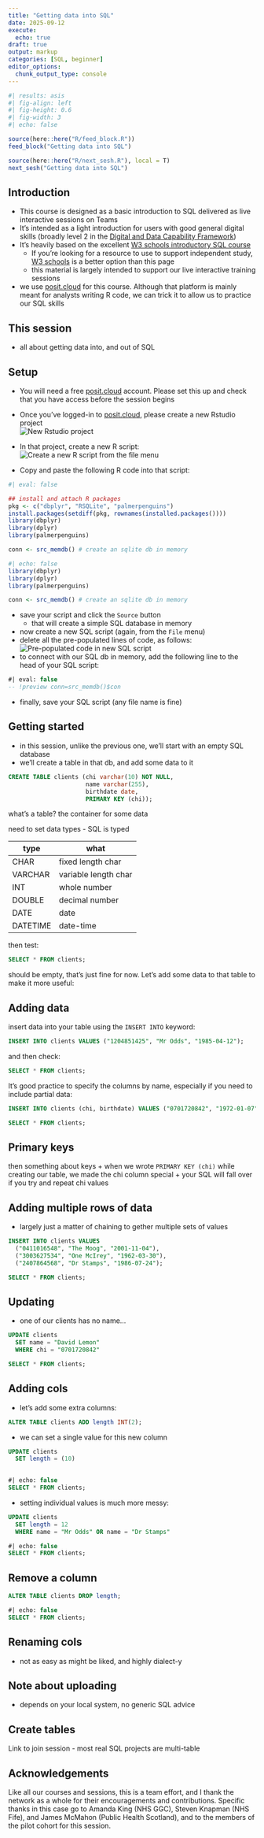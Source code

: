 ---
title: "Getting data into SQL"
date: 2025-09-12
execute: 
  echo: true
draft: true
output: markup
categories: [SQL, beginner]
editor_options: 
  chunk_output_type: console
---

```{r}
#| results: asis
#| fig-align: left
#| fig-height: 0.6
#| fig-width: 3
#| echo: false

source(here::here("R/feed_block.R"))
feed_block("Getting data into SQL")

source(here::here("R/next_sesh.R"), local = T)
next_sesh("Getting data into SQL")
```


## Introduction

* This course is designed as a basic introduction to SQL delivered as live interactive sessions on Teams
* It's intended as a light introduction for users with good general digital skills (broadly level 2 in the [Digital and Data Capability Framework](https://learn.nes.nhs.scot/76134))
* It's heavily based on the excellent [W3 schools introductory SQL course](https://www.w3schools.com/sql/)
    * If you're looking for a resource to use to support independent study, [W3 schools](https://www.w3schools.com/sql/) is a better option than this page
    * this material is largely intended to support our live interactive training sessions
* we use [posit.cloud](https://posit.cloud/) for this course. Although that platform is mainly meant for analysts writing R code, we can trick it to allow us to practice our SQL skills

## This session
+ all about getting data into, and out of SQL


## Setup 

* You will need a free [posit.cloud](https://posit.cloud/) account. Please set this up and check that you have access before the session begins
* Once you've logged-in to [posit.cloud](https://posit.cloud/), please create a new Rstudio project </br>![New Rstudio project](src/images/sql_intro_create_project.png)
* In that project, create a new R script: </br>![Create a new R script from the file menu](src/images/sql_intro_create_script.png)

* Copy and paste the following R code into that script:

```{r r-script}
#| eval: false

## install and attach R packages
pkg <- c("dbplyr", "RSQLite", "palmerpenguins")
install.packages(setdiff(pkg, rownames(installed.packages())))  
library(dbplyr)
library(dplyr)
library(palmerpenguins)

conn <- src_memdb() # create an sqlite db in memory
```


```{r}
#| echo: false
library(dbplyr)
library(dplyr)
library(palmerpenguins)

conn <- src_memdb() # create an sqlite db in memory
```

* save your script and click the `Source` button
    * that will create a simple SQL database in memory
* now create a new SQL script (again, from the `File` menu)
* delete all the pre-populated lines of code, as follows: </br>![Pre-populated code in new SQL script](src/images/new_sql.png)
* to connect with our SQL db in memory, add the following line to the head of your SQL script:

```{sql connection=src_memdb()$con}
#| eval: false
-- !preview conn=src_memdb()$con
```

* finally, save your SQL script (any file name is fine)

## Getting started

+ in this session, unlike the previous one, we'll start with an empty SQL database
+ we'll create a table in that db, and add some data to it

```{sql connection=src_memdb()$con}
CREATE TABLE clients (chi varchar(10) NOT NULL,
                      name varchar(255),
                      birthdate date,
                      PRIMARY KEY (chi));
```

what's a table? the container for some data

need to set data types - SQL is typed

| type    | what                |
| ----    | ----                |
| CHAR    | fixed length char   |
| VARCHAR | variable length char|
| INT     | whole number        |
| DOUBLE  | decimal number      |
| DATE    | date                |
| DATETIME| date-time           | 

then test:

```{sql connection=src_memdb()$con}
SELECT * FROM clients;
```

should be empty, that's just fine for now. Let's add some data to that table to make it more useful:


## Adding data

insert data into your table using the `INSERT INTO` keyword:

```{sql connection=src_memdb()$con}
INSERT INTO clients VALUES ("1204851425", "Mr Odds", "1985-04-12");
```

and then check:

```{sql connection=src_memdb()$con}
SELECT * FROM clients;
```

It's good practice to specify the columns by name, especially if you need to include partial data:
```{sql connection=src_memdb()$con}
INSERT INTO clients (chi, birthdate) VALUES ("0701720842", "1972-01-07");
```

```{sql connection=src_memdb()$con}
SELECT * FROM clients;
```

## Primary keys
then something about keys
+ when we wrote `PRIMARY KEY (chi)` while creating our table, we made the chi column special
+ your SQL will fall over if you try and repeat chi values


## Adding multiple rows of data

+ largely just a matter of chaining to gether multiple sets of values
```{sql connection=src_memdb()$con}
INSERT INTO clients VALUES 
  ("0411016548", "The Moog", "2001-11-04"),
  ("3003627534", "One McIrey", "1962-03-30"),
  ("2407864568", "Dr Stamps", "1986-07-24");
```


```{sql connection=src_memdb()$con}
SELECT * FROM clients;
```

## Updating

+ one of our clients has no name...

```{sql connection=src_memdb()$con}
UPDATE clients
  SET name = "David Lemon"
  WHERE chi = "0701720842"
```

```{sql connection=src_memdb()$con}
SELECT * FROM clients;
```

## Adding cols

+ let's add some extra columns:

```{sql connection=src_memdb()$con}
ALTER TABLE clients ADD length INT(2);
```

+ we can set a single value for this new column
```{sql connection=src_memdb()$con}
UPDATE clients
  SET length = (10)
  
```

```{sql connection=src_memdb()$con}
#| echo: false
SELECT * FROM clients;
```

+ setting individual values is much more messy:

```{sql connection=src_memdb()$con}
UPDATE clients
  SET length = 12
  WHERE name = "Mr Odds" OR name = "Dr Stamps"
```


```{sql connection=src_memdb()$con}
#| echo: false
SELECT * FROM clients;
```

## Remove a column

```{sql connection=src_memdb()$con}
ALTER TABLE clients DROP length;
```


```{sql connection=src_memdb()$con}
#| echo: false
SELECT * FROM clients;
```

## Renaming cols

+ not as easy as might be liked, and highly dialect-y

## Note about uploading

+ depends on your local system, no generic SQL advice

## Create tables

Link to join session - most real SQL projects are multi-table


## Acknowledgements

Like all our courses and sessions, this is a team effort, and I thank the network as a whole for their encouragements and contributions. Specific thanks in this case go to Amanda King (NHS GGC), Steven Knapman (NHS Fife), and James McMahon (Public Health Scotland), and to the members of the pilot cohort for this session.
